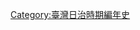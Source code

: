 {{commonscat|1940 in Taiwan}}
{{year in country category|||||台灣|亞洲|日本|}}

[[Category:臺灣日治時期編年史|Category:臺灣日治時期編年史]]